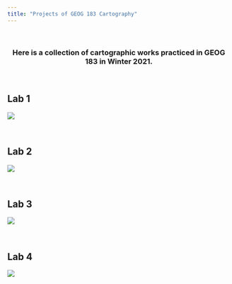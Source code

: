 ```yaml
---
title: "Projects of GEOG 183 Cartography"
---
```


<br />


<center>
### Here is a collection of cartographic works practiced in GEOG 183 in Winter 2021.
</center>


<br />

## Lab 1

![](img/StoneShiAssignment1.png)

<br />

## Lab 2

![](img/StoneShiAssignment2.png)

<br />

## Lab 3

![](img/StoneShiAssignment3.png)
[](img/StoneShiAssignment2.png)

<br />

## Lab 4

![](img/StoneShiAssignment4.png)